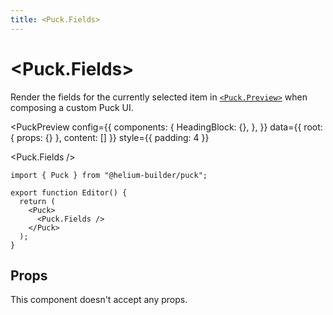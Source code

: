 ```yaml
---
title: <Puck.Fields>
---
```



# \<Puck.Fields\>

Render the fields for the currently selected item in [`<Puck.Preview>`](/docs/api-reference/components/puck-preview) when composing a custom Puck UI.

<PuckPreview
  config={{
    components: {
      HeadingBlock: {},
    },
  }}
  data={{ root: { props: {} }, content: [] }}
  style={{ padding: 4 }}
>
  <Puck.Fields />
</PuckPreview>

```tsx {14} showLineNumbers copy
import { Puck } from "@helium-builder/puck";

export function Editor() {
  return (
    <Puck>
      <Puck.Fields />
    </Puck>
  );
}
```

## Props

This component doesn't accept any props.
